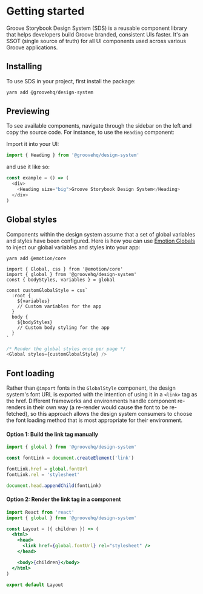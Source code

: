 <Meta title="Design System|Getting Started" />

# Getting started

Groove Storybook Design System (SDS) is a reusable component library that helps developers build Groove branded, consistent UIs faster. It's an SSOT (single source of truth) for all UI components used across various Groove applications.

## Installing

To use SDS in your project, first install the package:

```bash
yarn add @groovehq/design-system
```

## Previewing

To see available components, navigate through the sidebar on the left and copy the source code. For instance, to use the `Heading` component:

Import it into your UI:

```javascript
import { Heading } from '@groovehq/design-system'
```

and use it like so:

```javascript
const example = () => (
  <div>
    <Heading size="big">Groove Storybook Design System</Heading>
  </div>
)
```

## Global styles

Components within the design system assume that a set of global variables and styles have been configured. Here is how you can use [Emotion Globals](https://emotion.sh/docs/globals) to inject our global variables and styles into your app:

```
yarn add @emotion/core
```

```
import { Global, css } from '@emotion/core'
import { global } from '@groovehq/design-system'
const { bodyStyles, variables } = global

const customGlobalStyle = css`
  :root {
    ${variables}
    // Custom variables for the app
  }
  body {
    ${bodyStyles}
    // Custom body styling for the app
  }
`
```

```javascript
/* Render the global styles once per page */
<Global styles={customGlobalStyle} />
```

## Font loading

Rather than `@import` fonts in the `GlobalStyle` component, the design system's font URL is exported with the intention of using it in a `<link>` tag as the href. Different frameworks and environments handle component re-renders in their own way (a re-render would cause the font to be re-fetched), so this approach allows the design system consumers to choose the font loading method that is most appropriate for their environment.

#### Option 1: Build the link tag manually

```javascript
import { global } from '@groovehq/design-system'

const fontLink = document.createElement('link')

fontLink.href = global.fontUrl
fontLink.rel = 'stylesheet'

document.head.appendChild(fontLink)
```

#### Option 2: Render the link tag in a component

```jsx
import React from 'react'
import { global } from '@groovehq/design-system'

const Layout = ({ children }) => (
  <html>
    <head>
      <link href={global.fontUrl} rel="stylesheet" />
    </head>

    <body>{children}</body>
  </html>
)

export default Layout
```
